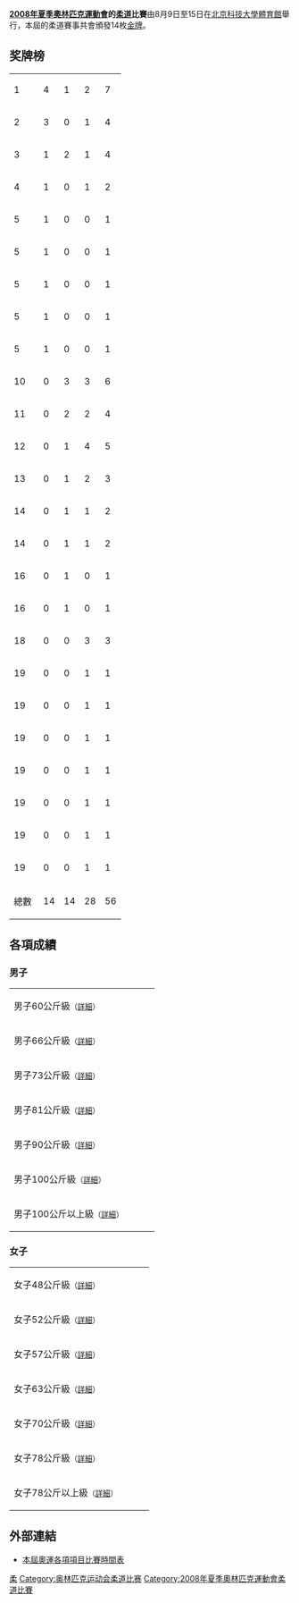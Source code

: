 {{JudoAt2008SummerOlympics}}
'''[[2008年夏季奧林匹克運動會|2008年夏季奧林匹克運動會]]的[[柔道|柔道]]比賽'''由8月9日至15日在[[北京科技大學體育館|北京科技大學體育館]]舉行，本屆的柔道賽事共會頒發14枚[[金牌|金牌]]。

== 奖牌榜 ==
{| {{RankedMedalTable|class=wikitable sortable}}
|-
| 1 ||align=left| {{flagIOC |JPN|2008年夏季}} || 4 || 1 || 2 || 7
|-
| 2 ||align=left| {{flagIOC |CHN|2008年夏季}} || 3 || 0 || 1 || 4
|-
| 3 ||align=left| {{flagIOC |KOR|2008年夏季}} || 1 || 2 || 1 || 4
|-
| 4 ||align=left| {{flagIOC |AZE|2008年夏季}} || 1 || 0 || 1 || 2
|-
| 5 ||align=left| {{flagIOC |GEO|2008年夏季}} || 1 || 0 || 0 || 1
|-
| 5 ||align=left| {{flagIOC |GER|2008年夏季}} || 1 || 0 || 0 || 1
|-
| 5 ||align=left| {{flagIOC |ITA|2008年夏季}} || 1 || 0 || 0 || 1
|-
| 5 ||align=left| {{flagIOC |MGL|2008年夏季}} || 1 || 0 || 0 || 1
|-
| 5 ||align=left| {{flagIOC |ROM|2008年夏季}} || 1 || 0 || 0 || 1
|-
| 10 ||align=left| {{flagIOC |CUB|2008年夏季}} || 0 || 3 || 3 || 6
|-
| 11 ||align=left| {{flagIOC |FRA|2008年夏季}} || 0 || 2 || 2 || 4
|-
| 12 ||align=left| {{flagIOC |NED|2008年夏季}} || 0 || 1 || 4 || 5
|-
| 13 ||align=left| {{flagIOC |PRK|2008年夏季}} || 0 || 1 || 2 || 3
|-
| 14 ||align=left| {{flagIOC |ALG|2008年夏季}} || 0 || 1 || 1 || 2
|-
| 14 ||align=left| {{flagIOC |UZB|2008年夏季}} || 0 || 1 || 1 || 2
|-
| 16 ||align=left| {{flagIOC |AUT|2008年夏季}} || 0 || 1 || 0 || 1
|-
| 16 ||align=left| {{flagIOC |KAZ|2008年夏季}} || 0 || 1 || 0 || 1
|-
| 18 ||align=left| {{flagIOC |BRA|2008年夏季}} || 0 || 0 || 3 || 3
|-
| 19 ||align=left| {{flagIOC |ARG|2008年夏季}} || 0 || 0 || 1 || 1
|-
| 19 ||align=left| {{flagIOC |EGY|2008年夏季}} || 0 || 0 || 1 || 1
|-
| 19 ||align=left| {{flagIOC |SLO|2008年夏季}} || 0 || 0 || 1 || 1
|-
| 19 ||align=left| {{flagIOC |SUI|2008年夏季}} || 0 || 0 || 1 || 1
|-
| 19 ||align=left| {{flagIOC |TJK|2008年夏季}} || 0 || 0 || 1 || 1
|-
| 19 ||align=left| {{flagIOC |UKR|2008年夏季}} || 0 || 0 || 1 || 1
|-
| 19 ||align=left| {{flagIOC |USA|2008年夏季}} || 0 || 0 || 1 || 1
|- class="sortbottom"
!colspan=2| 總數 || 14 || 14 || 28 || 56
|}

== 各項成績 ==
=== 男子 ===
{| {{MedalistTable|type=項目|columns=1|labelwidth=180px|style=font-size:small;}}
|-
|男子60公斤級<small>（[[2008年夏季奧林匹克運動會柔道比賽—男子60公斤級|詳細]]）</small>
| {{flagIOCathlete|[[崔敏浩|崔敏浩]]|KOR|2008年夏季}} 
| {{flagIOCathlete|[[路德维希·派舍尔|路德维希·-{zh-hans:派舍尔;zh-hk:柏舒夏;zh-tw:帕斯謝爾;}-]]|AUT|2008年夏季}}  
| {{flagIOCathlete|[[里绍德·索比罗夫|里绍德·-{zh-hans:索比罗夫;zh-hk:蘇比羅夫;zh-tw:索比羅夫;}-]]|UZB|2008年夏季}}<br />{{flagIOCathlete|[[吕本·豪克斯|吕本·-{zh-hans:豪克斯;zh-hk:賀基斯;zh-tw:胡克斯;}-]]|NED|2008年夏季}}
|-
|男子66公斤級<small>（[[2008年夏季奧林匹克運動會柔道比賽－男子66公斤級|詳細]]）</small>
| {{flagIOCathlete|[[内柴正人|内柴正人]]|JPN|2008年夏季}} 
| {{flagIOCathlete|[[邦雅曼·达尔伯莱|邦雅曼·-{zh-hans:达尔伯莱;zh-hk:戴比歷;zh-tw:達比列特;}-]]|FRA|2008年夏季}} 
| {{flagIOCathlete|[[约丹尼斯·阿伦西维亚|约丹尼斯·-{zh-hans:阿伦西维亚;zh-hk:艾利薩巴亞;zh-tw:亞倫契比亞;}-]]|CUB|2008年夏季}}<br />{{flagIOCathlete|[[朴哲民_(柔道运动员)|朴哲民]]|PRK|2008年夏季}}
|-
|男子73公斤級<small>（[[2008年夏季奧林匹克運動會柔道比賽－男子73公斤級|詳細]]）</small>
| {{flagIOCathlete|[[叶尔努尔·马马德利|叶尔努尔·-{zh-hans:马马德利;zh-hk:麥馬迪尼;zh-tw:馬馬德利;}-]]|AZE|2008年夏季}}
| {{flagIOCathlete|[[王机春|王机春]]|KOR|2008年夏季}}
| {{flagIOCathlete|[[拉苏尔·博基耶夫|拉苏尔·-{zh-hans:博基耶夫;zh-hk:保基夫;zh-tw:波奎夫;}-]]|TJK|2008年夏季}}<br />{{flagIOCathlete|[[莱安德罗·古列罗|莱安德罗·-{zh-hans:古列罗;zh-hk:基爾希路;zh-tw:季列羅;}-]]|BRA|2008年夏季}}
|-
|男子81公斤級<small>（[[2008年夏季奧林匹克運動會柔道比賽－男子81公斤級|詳細]]）</small>
| {{flagIOCathlete|[[奥勒·比朔夫|奥勒·-{zh-hans:比朔夫;zh-hant:畢斯喬夫}-]]|GER|2008年夏季}}
| {{flagIOCathlete|[[金宰范|金宰范]]|KOR|2008年夏季}}
| {{flagIOCathlete|[[罗曼·贡秋克|罗曼·-{zh-hans:贡秋克;zh-hant:岡尤克}-]]|UKR|2008年夏季}}<br />{{flagIOCathlete|[[蒂亚戈·卡米洛|蒂亚戈·-{zh-hans:卡米洛;zh-hk:甘美路;zh-tw:卡米洛;}-]]|BRA|2008年夏季}}
|-
|男子90公斤級<small>（[[2008年夏季奧林匹克運動會柔道比賽－男子90公斤級|詳細]]）</small>
| {{flagIOCathlete|[[伊拉克利·齐列基泽|伊拉克利·-{zh-hans:齐列基泽;zh-hk:斯域基迪斯;zh-tw:齊列基澤;}-]]|GEO|2008年夏季}}
| {{flagIOCathlete|[[阿马尔·贝尼赫利夫|阿马尔·-{zh-hans:贝尼赫利夫;zh-hant:貝尼赫利夫}-]]|ALG|2008年夏季}}
| {{flagIOCathlete|[[希沙姆·梅斯巴|希沙姆·-{zh-hans:梅斯巴;zh-hk:美斯巴;zh-tw:麥斯巴;}-]]|EGY|2008年夏季}}<br />{{flagIOCathlete|[[谢尔盖·阿什万登|谢尔盖·-{zh-hans:阿什万登;zh-hant:阿希萬登}-]]|SUI|2008年夏季}}
|-
|男子100公斤級<small>（[[2008年夏季奧林匹克運動會柔道比賽－男子100公斤級|詳細]]）</small>
| {{flagIOCathlete|[[奈丹·图布辛巴亚尔|-{zh-hans:奈丹;zh-hant:奈丹}-·图布辛巴亚尔]]|MGL|2008年夏季}}
| {{flagIOCathlete|[[阿斯哈特·日特克耶夫|阿斯哈特·-{zh-hans:日特克耶夫;zh-hant:齊特基耶夫}-]]|KAZ|2008年夏季}}
| {{flagIOCathlete|[[莫夫卢德·米拉利耶夫|莫夫卢德·-{zh-hans:米拉利耶夫;zh-hant:米拉利耶夫}-]]|AZE|2008年夏季}}<br />{{flagIOCathlete|[[亨克·赫罗尔|亨克·-{zh-hans:格罗尔;zh-hant:葛羅爾}-]]|NED|2008年夏季}}
|-
|男子100公斤以上級<small>（[[2008年夏季奧林匹克運動會柔道比賽－男子100公斤以上|詳細]]）</small>
| {{flagIOCathlete|[[石井慧|石井慧]]|JPN|2008年夏季}}
| {{flagIOCathlete|[[阿卜杜拉·坦格里耶夫|阿卜杜拉·-{zh-hans:坦格里耶夫;zh-hant:坦格里耶夫}-]]|UZB|2008年夏季}}
| {{flagIOCathlete|[[奥斯卡·布雷松|奥斯卡·-{zh-hans:布雷松;zh-hant:布雷松}-]]|CUB|2008年夏季}}<br />{{flagIOCathlete|[[特迪·里内|特迪·-{zh-hans:里内;zh-hk:連拿;zh-tw:里內;}-]]|FRA|2008年夏季}}
|}

=== 女子 ===
{| {{MedalistTable|type=項目|columns=1|labelwidth=180px|style=font-size:small;}}
|-
|女子48公斤級<small>（[[2008年夏季奧林匹克運動會柔道比賽—女子48公斤級|詳細]]）</small>
| {{flagIOCathlete|[[阿林娜·亚历山德拉·杜米特鲁|阿林娜·-{zh-hans:杜米特鲁;zh-hk:杜米特魯;zh-tw:杜米圖魯;}-]]|ROU|2008年夏季}} 
| {{flagIOCathlete|[[亚妮特·贝尔莫伊|亚妮特·-{zh-hans:贝尔莫伊;zh-hk:貝爾莫伊;zh-tw:貝爾莫伊;}-]]|CUB|2008年夏季}}
| {{flagIOCathlete|[[葆拉·帕雷托|葆拉·-{zh-hans:帕雷托;zh-hk:柏列圖;zh-tw:帕雷托;}-]]|ARG|2008年夏季}}<br />{{flagIOCathlete|[[谷亮子|谷亮子]]|JPN|2008年夏季}}
|-
|女子52公斤級<small>（[[2008年夏季奧林匹克運動會柔道比賽－女子52公斤級|詳細]]）</small>
| {{flagIOCathlete|[[冼东妹|冼东妹]]|CHN|2008年夏季}}
| {{flagIOCathlete|[[安琴爱|安琴爱]]|PRK|2008年夏季}}
| {{flagIOCathlete|[[苏拉娅·哈达德|苏拉娅·-{zh-hans:哈达德;zh-hk:哈迪;zh-tw:哈達德;}-]]|ALG|2008年夏季}}<br />{{flagIOCathlete|[[中村美里|中村美里]]|JPN|2008年夏季}}
|-
|女子57公斤級<small>（[[2008年夏季奧林匹克運動會柔道比賽－女子57公斤級|詳細]]）</small>
| {{flagIOCathlete|[[朱莉娅·昆塔瓦莱|朱莉娅·-{zh-hans:昆塔瓦莱;zh-hk:昆爾達華利;zh-tw:昆塔娃爾;}-]]|ITA|2008年夏季}}
| {{flagIOCathlete|[[黛博拉·赫拉芬斯泰恩|黛博拉·-{zh-hans:格拉文斯泰恩;zh-hk:金雲史達查;zh-tw:葛瑞雯絲廷;}-]]|NED|2008年夏季}}
| {{flagIOCathlete|[[凯特琳·夸德罗斯|凯特琳·-{zh-hans:夸德罗斯;zh-hk:昆度絲;zh-tw:奎卓絲;}-]]|BRA|2008年夏季}}<br />{{flagIOCathlete|[[许岩|许岩]]|CHN|2008年夏季}}
|-
|女子63公斤級<small>（[[2008年夏季奧林匹克運動會柔道比賽－女子63公斤級|詳細]]）</small>
| {{flagIOCathlete|[[谷本步實|谷本步實]]|JPN|2008年夏季}}
| {{flagIOCathlete|[[露西·德科斯|露西·-{zh-hans:德科斯;zh-hk:迪高斯;zh-tw:戴蔻塞;}-]]|FRA|2008年夏季}}
| {{flagIOCathlete|[[伊丽莎白·维勒博尔德塞|伊丽莎白·-{zh-hans:维勒博尔德塞;zh-hk:韋立保爾斯;zh-tw:薇勒博德塞;}-]]|NED|2008年夏季}}<br />{{flagIOCathlete|[[元玉任|元玉任]]|PRK|2008年夏季}}
|-
|女子70公斤級<small>（[[2008年夏季奧林匹克運動會柔道比賽－女子70公斤級|詳細]]）</small>
| {{flagIOCathlete|[[上野雅惠|上野雅惠]]|JPN|2008年夏季}}
| {{flagIOCathlete|[[安娜西·埃尔南德斯|安娜西·-{zh-hans:埃尔南德斯;zh-hk:靴蘭迪絲;zh-tw:耶南德茲;}-]]|CUB|2008年夏季}}
| {{flagIOCathlete|[[龙达·鲁西|龙达·-{zh-hans:鲁西;zh-hk:蘿絲妮;zh-tw:魯西;}-]]|USA|2008年夏季}}<br />{{flagIOCathlete|[[埃迪特·博斯|埃迪特·-{zh-hans:博斯;zh-hk:保殊;zh-tw:波希;}-]]|NED|2008年夏季}}
|-
|女子78公斤級<small>（[[2008年夏季奧林匹克運動會柔道比賽－女子78公斤級|詳細]]）</small>
| {{flagIOCathlete|[[杨秀丽|杨秀丽]]|CHN|2008年夏季}}
| {{flagIOCathlete|[[亚伦妮斯·卡斯蒂略|亚伦妮斯·-{zh-hans:卡斯蒂略;zh-hk:卡斯迪路;zh-tw:卡絲蒂約;}-]]|CUB|2008年夏季}}
| {{flagIOCathlete|[[斯特凡妮·波萨马伊|斯特凡妮·-{zh-hans:波萨马伊;zh-hk:保森美;zh-tw:波莎麥;}-]]|FRA|2008年夏季}}<br />{{flagIOCathlete|[[郑敬美|郑敬美]]|KOR|2008年夏季}}
|-
|女子78公斤以上級<small>（[[2008年夏季奧林匹克運動會柔道比賽－女子78公斤以上級|詳細]]）</small>
| {{flagIOCathlete|[[佟文|佟文]]|CHN|2008年夏季}}
| {{flagIOCathlete|[[塚田真希|塚田真希]]|JPN|2008年夏季}}
| {{flagIOCathlete|[[卢齐娅·波拉夫德尔|卢齐娅·-{zh-hans:波拉夫德尔;zh-hant:波拉夫德爾}-]]|SLO|2008年夏季}}<br />{{flagIOCathlete|[[伊达莉斯·奥尔蒂斯|伊达莉斯·-{zh-hans:奥尔蒂斯;zh-hk:伊達利斯;zh-tw:奧爾蒂斯;}-]]|CUB|2008年夏季}}
|}

== 外部連結 ==
* [https://web.archive.org/web/20060819022258/http://www.beijing2008.com/11/17/column211671711.shtml 本屆奧運各項項目比賽時間表]

{{2008年夏季奧林匹克運動會項目}}
{{奥林匹克运动会柔道比赛}}

[[Category:2008年夏季奧林匹克運動會比賽項目|柔]]
[[Category:奥林匹克运动会柔道比赛|Category:奥林匹克运动会柔道比赛]]
[[Category:2008年夏季奧林匹克運動會柔道比賽|Category:2008年夏季奧林匹克運動會柔道比賽]]